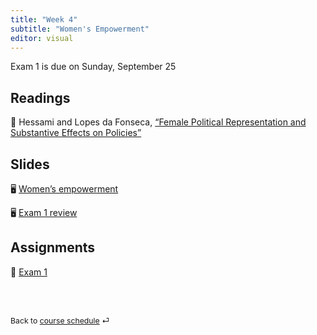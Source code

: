 ```yaml
---
title: "Week 4"
subtitle: "Women's Empowerment"
editor: visual
---
```


::: callout-important
Exam 1 is due on Sunday, September 25
:::

## Readings

📖 Hessami and Lopes da Fonseca, ["Female Political Representation and
Substantive Effects on
Policies"](https://www.econstor.eu/bitstream/10419/216551/1/cesifo1_wp8155.pdf)

## Slides

🖥️ [Women's empowerment](/slides/lecture-4.1.html)

🖥️ [Exam 1 review](/slides/lecture-4.2.html)

## Assignments

📘 [Exam
1](https://blackboard.gwu.edu/webapps/blackboard/content/listContentEditable.jsp?content_id=_12520539_1&course_id=_374099_1&mode=reset "Exam 1")

<br><br>

::: {style="font-size: 0.875em;"}
Back to [course schedule](/ "Course schedule") ⏎
:::
